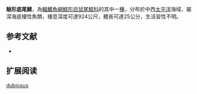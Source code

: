 {{Speciesbox
| name = 魅形底尾鱈
| status = NE
| status_system = iucn3.1
| trend = unknow
| genus = Bathygadus
| species = dubiosus
| authority = [[Weber|Weber]], 1913
| synonyms = 
}}
'''魅形底尾鱈'''，為[[輻鰭魚綱|輻鰭魚綱]][[鱈形目|鱈形目]][[鼠尾鱈科|鼠尾鱈科]]的其中一[[種|種]]，分布於中西[[太平洋|太平洋]]海域，屬深海底棲性魚類，棲息深度可達924公尺，體長可達25公分，生活習性不明。

==参考文献==
*{{FishBase_species|genus=Bathygadus|species=dubiosus|year=2016|month=1}}

== 扩展阅读 ==
{{refbegin}}
{{wikispecies-inline|Bathygadus dubiosus|魅形底尾鱈}}
{{refend}}
{{Taxonbar|from=Q2701278}}

[[Category:底尾鱈屬|dubiosus]]


{{鱈形目小作品}}